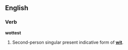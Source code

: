 ==English==

===Verb===
'''wottest'''

# Second-person singular present indicative form of '''[[wit#Verb|wit]]'''.